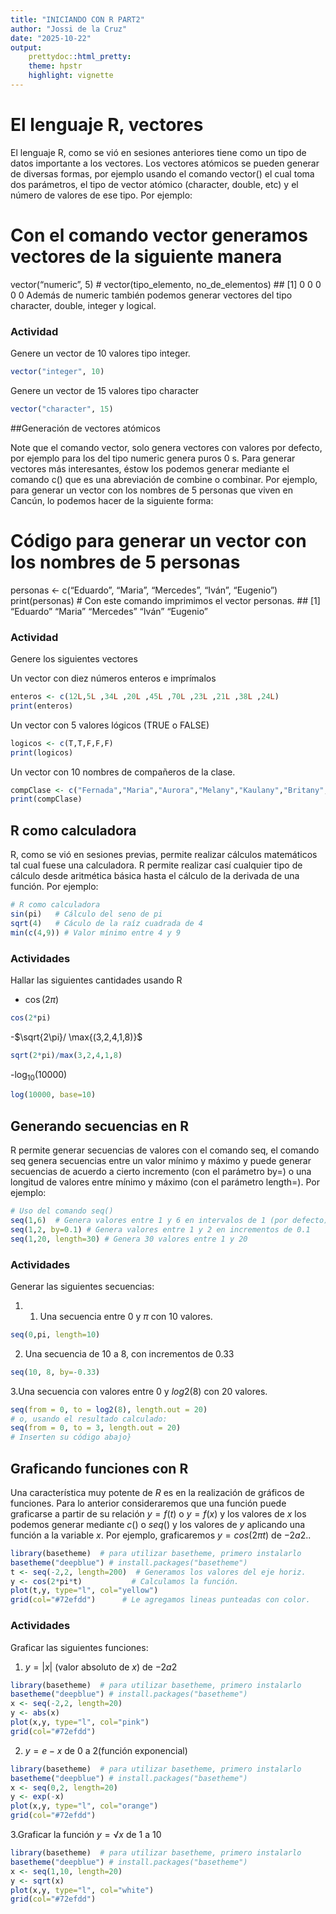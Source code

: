 ---
title: "INICIANDO CON R PART2"
author: "Jossi de la Cruz"
date: "2025-10-22"
output:
    prettydoc::html_pretty:
    theme: hpstr
    highlight: vignette
---    

# El lenguaje R, vectores

El lenguaje R, como se vió en sesiones anteriores tiene como un tipo de datos importante a los vectores. Los vectores atómicos se pueden generar de diversas formas, por ejemplo usando el comando vector() el cual toma dos parámetros, el tipo de vector atómico (character, double, etc) y el número de valores de ese tipo. Por ejemplo:

# Con el comando vector generamos vectores de la siguiente manera
vector("numeric", 5) # vector(tipo_elemento, no_de_elementos)
## [1] 0 0 0 0 0
Además de numeric también podemos generar vectores del tipo character, double, integer y logical.

### Actividad

Genere un vector de 10 valores tipo integer.
```{r, entero}
vector("integer", 10)
```

Genere un vector de 15 valores tipo character
```{r, eval=FALSE}
vector("character", 15)
```


##Generación de vectores atómicos

Note que el comando vector, solo genera vectores con valores por defecto, por ejemplo para los del tipo numeric genera puros 0
s. Para generar vectores más interesantes, éstow los podemos generar mediante el comando c() que es una abreviación de combine o combinar. Por ejemplo, para generar un vector con los nombres de 5 personas que viven en Cancún, lo podemos hacer de la siguiente forma:

# Código para generar un vector con los nombres de 5 personas
personas <- c("Eduardo", "Maria", "Mercedes", "Iván", "Eugenio")
print(personas) # Con este comando imprimimos el vector personas.
## [1] "Eduardo"  "Maria"    "Mercedes" "Iván"     "Eugenio"

### Actividad

Genere los siguientes vectores

Un vector con diez números enteros e imprímalos

```{r, eval=FALSE}
enteros <- c(12L,5L ,34L ,20L ,45L ,70L ,23L ,21L ,38L ,24L)
print(enteros)
```

Un vector con 5 valores lógicos (TRUE o FALSE)
```{r, eval=T, message=TRUE, warning=TRUE}
logicos <- c(T,T,F,F,F)
print(logicos)
```
Un vector con 10 nombres de compañeros de la clase.
```{r, eval=T, message=TRUE, warning=TRUE}
compClase <- c("Fernada","Maria","Aurora","Melany","Kaulany","Britany", "Joseline", "Francisco", "Juan", "Jose")
print(compClase)
```
## R como calculadora

R, como se vió en sesiones previas, permite realizar cálculos matemáticos tal cual fuese una calculadora. R permite realizar casí cualquier tipo de cálculo desde aritmética básica hasta el cálculo de la derivada de una función. Por ejemplo:

```{r}
# R como calculadora
sin(pi)   # Cálculo del seno de pi
sqrt(4)   # Cáculo de la raíz cuadrada de 4
min(c(4,9)) # Valor mínimo entre 4 y 9
```


### Actividades

Hallar las siguientes cantidades usando R

- $\cos(2π)$

```{r, eval=T}
cos(2*pi)
```
-$\sqrt{2\pi}/ \max{(3,2,4,1,8)}$
```{r, eval=T}
sqrt(2*pi)/max(3,2,4,1,8)
```
-$\log_{10}(10000)$
```{r, eval=T}
log(10000, base=10)
```
## Generando secuencias en R

R permite generar secuencias de valores con el comando seq, el comando seq genera secuencias entre un valor mínimo y máximo y puede generar secuencias de acuerdo a cierto incremento (con el parámetro by=) o una longitud de valores entre mínimo y máximo (con el parámetro length=). Por ejemplo:

```{r}
# Uso del comando seq()
seq(1,6)  # Genera valores entre 1 y 6 en intervalos de 1 (por defecto)
seq(1,2, by=0.1) # Genera valores entre 1 y 2 en incrementos de 0.1
seq(1,20, length=30) # Genera 30 valores entre 1 y 20
```

### Actividades

Generar las siguientes secuencias:

1. 1. Una secuencia entre $0$ y $\pi$ con $10$ valores.

```{r, eval=T}
seq(0,pi, length=10)
```
 2. Una secuencia de $10$ a $8$, con incrementos de $0.33$

```{r, eval=T}
seq(10, 8, by=-0.33)
```
3.Una secuencia con valores entre $0$ y $log2(8)$ con $20$ valores.

```{r, eval=T}
seq(from = 0, to = log2(8), length.out = 20)
# o, usando el resultado calculado:
seq(from = 0, to = 3, length.out = 20)
# Inserten su código abajo}
```
## Graficando funciones con R

Una característica muy potente de $R$ es en la realización de gráficos de funciones. Para lo anterior consideraremos que una función puede graficarse a partir de su relación $y=f(t)$ o $y=f(x)$ y los valores de $x$ los podemos generar mediante $c()$ o $seq()$ y los valores de $y$ aplicando una función a la variable $x$. Por ejemplo, graficaremos $y=cos(2πt)$ de $−2a 2.$.

```{r}
library(basetheme)  # para utilizar basetheme, primero instalarlo
basetheme("deepblue") # install.packages("basetheme")
t <- seq(-2,2, length=200)  # Generamos los valores del eje horiz.
y <- cos(2*pi*t)           # Calculamos la función.
plot(t,y, type="l", col="yellow")
grid(col="#72efdd")      # Le agregamos lineas punteadas con color.
```
### Actividades

Graficar las siguientes funciones:

1. $y=|x|$ (valor absoluto de $x$) de $−2 a 2$
```{r}
library(basetheme)  # para utilizar basetheme, primero instalarlo
basetheme("deepblue") # install.packages("basetheme")
x <- seq(-2,2, length=20)
y <- abs(x)
plot(x,y, type="l", col="pink")
grid(col="#72efdd")
```

2. $y=e−x$ de $0$ a $2$(función exponencial)

```{r}
library(basetheme)  # para utilizar basetheme, primero instalarlo
basetheme("deepblue") # install.packages("basetheme")
x <- seq(0,2, length=20)
y <- exp(-x)
plot(x,y, type="l", col="orange")
grid(col="#72efdd")
```

3.Graficar la función $y=√x$ de $1$ a $10$
```{r}
library(basetheme)  # para utilizar basetheme, primero instalarlo
basetheme("deepblue") # install.packages("basetheme")
x <- seq(1,10, length=20)
y <- sqrt(x)
plot(x,y, type="l", col="white")
grid(col="#72efdd")
```
